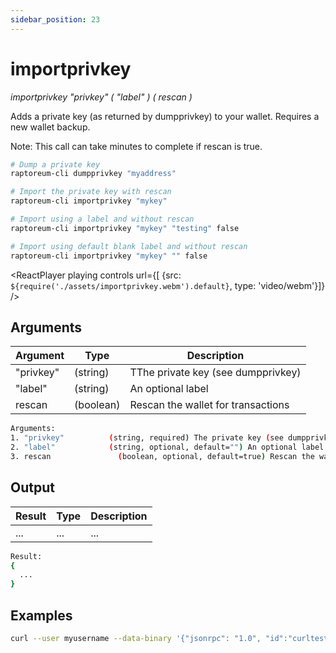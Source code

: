 ```yaml
---
sidebar_position: 23
---
```


# importprivkey

*importprivkey "privkey" ( "label" ) ( rescan )*

Adds a private key (as returned by dumpprivkey) to your wallet. Requires a new wallet backup.

Note: This call can take minutes to complete if rescan is true.

```bash
# Dump a private key
raptoreum-cli dumpprivkey "myaddress"

# Import the private key with rescan
raptoreum-cli importprivkey "mykey"

# Import using a label and without rescan
raptoreum-cli importprivkey "mykey" "testing" false

# Import using default blank label and without rescan
raptoreum-cli importprivkey "mykey" "" false
```
<ReactPlayer playing controls url={[
    {src: `${require('./assets/importprivkey.webm').default}`, type: 'video/webm'}]} />

## Arguments

| Argument | Type | Description |
|--|--|--|
| "privkey" | (string) | TThe private key (see dumpprivkey)  |
| "label" | (string) | An optional label  |
| rescan | (boolean) | Rescan the wallet for transactions |


```bash
Arguments:
1. "privkey"          (string, required) The private key (see dumpprivkey)
2. "label"            (string, optional, default="") An optional label
3. rescan               (boolean, optional, default=true) Rescan the wallet for transactions
```

## Output

| Result | Type | Description |
|--|--|--|
| ... | ... | ... |

```bash
Result:
{
  ...
}
```

## Examples

```bash
curl --user myusername --data-binary '{"jsonrpc": "1.0", "id":"curltest", "method": "importprivkey", "params": ["mykey", "testing", false] }' -H 'content-type: text/plain;' http://127.0.0.1:9998/
```

